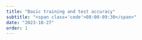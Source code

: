 ```yaml
---
title: "Basic training and test accuracy"
subtitle: "<span class='code'>08:00-09:30</span>"
date: "2023-10-27"
order: 1
---
```


<!-- Materials will be distributed sooner to the event. -->

<!-- ```{=html} -->
<!-- <embed src="../../materials/00_intro.pdf" type="application/pdf" width="750px" height="420px"> -->
<!-- ``` -->

<!-- [View slides in full screen](../../materials/00_intro.pdf) -->
